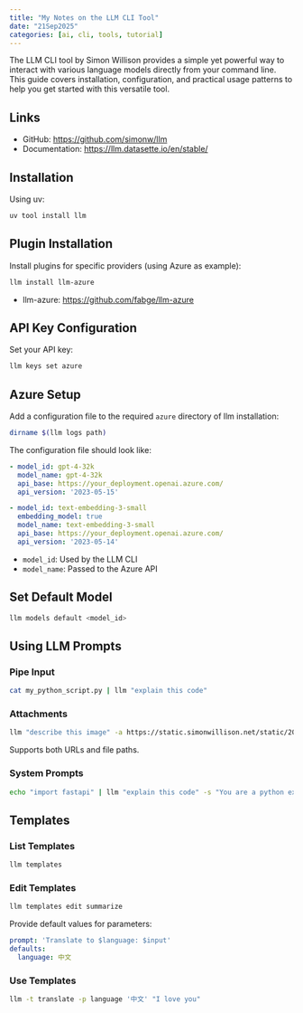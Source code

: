 ```yaml
---
title: "My Notes on the LLM CLI Tool"
date: "21Sep2025"
categories: [ai, cli, tools, tutorial]
---
```


The LLM CLI tool by Simon Willison provides a simple yet powerful way to interact with various language models directly from your command line. This guide covers installation, configuration, and practical usage patterns to help you get started with this versatile tool.

## Links

- GitHub: <https://github.com/simonw/llm>
- Documentation: <https://llm.datasette.io/en/stable/>

## Installation

Using uv:

```bash
uv tool install llm
```

## Plugin Installation

Install plugins for specific providers (using Azure as example):

```bash
llm install llm-azure
```

- llm-azure: <https://github.com/fabge/llm-azure>

## API Key Configuration

Set your API key:

```bash
llm keys set azure
```

## Azure Setup

Add a configuration file to the required `azure` directory of llm installation:

```bash
dirname $(llm logs path)
```

The configuration file should look like:

```yaml
- model_id: gpt-4-32k
  model_name: gpt-4-32k
  api_base: https://your_deployment.openai.azure.com/
  api_version: '2023-05-15'

- model_id: text-embedding-3-small
  embedding_model: true
  model_name: text-embedding-3-small
  api_base: https://your_deployment.openai.azure.com/
  api_version: '2023-05-14'
```

- `model_id`: Used by the LLM CLI
- `model_name`: Passed to the Azure API

## Set Default Model

```bash
llm models default <model_id>
```

## Using LLM Prompts

### Pipe Input

```bash
cat my_python_script.py | llm "explain this code"
```

### Attachments

```bash
llm "describe this image" -a https://static.simonwillison.net/static/2024/pelicans.jpg
```

Supports both URLs and file paths.

### System Prompts

```bash
echo "import fastapi" | llm "explain this code" -s "You are a python expert and explain complex concepts concisely with simple examples"
```

## Templates

### List Templates

```bash
llm templates
```

### Edit Templates

```bash
llm templates edit summarize
```

Provide default values for parameters:

```yaml
prompt: 'Translate to $language: $input'
defaults:
  language: 中文
```

### Use Templates

```bash
llm -t translate -p language '中文' "I love you"
```
